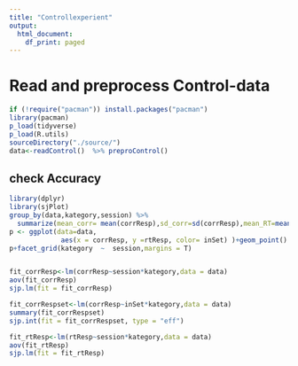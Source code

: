 ```yaml
---
title: "Controllexperient"
output:
  html_document:
    df_print: paged
---
```


# Read and preprocess Control-data
```r
if (!require("pacman")) install.packages("pacman")
library(pacman)
p_load(tidyverse)
p_load(R.utils)
sourceDirectory("./source/")
data<-readControl()  %>% preproControl() 

```

## check Accuracy

```r
library(dplyr)
library(sjPlot)
group_by(data,kategory,session) %>% 
  summarize(mean_corr= mean(corrResp),sd_corr=sd(corrResp),mean_RT=mean(rtResp),sd_RT=sd(rtResp))
p <- ggplot(data=data, 
             aes(x = corrResp, y =rtResp, color= inSet) )+geom_point()
p+facet_grid(kategory  ~  session,margins = T)


fit_corrResp<-lm(corrResp~session*kategory,data = data)
aov(fit_corrResp)
sjp.lm(fit = fit_corrResp)

fit_corrRespset<-lm(corrResp~inSet*kategory,data = data)
summary(fit_corrRespset)
sjp.int(fit = fit_corrRespset, type = "eff")

fit_rtResp<-lm(rtResp~session*kategory,data = data)
aov(fit_rtResp)
sjp.lm(fit = fit_rtResp)

```

